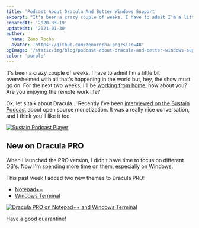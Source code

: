 ```yaml
---
title: 'Podcast About Dracula And Better Windows Support'
excerpt: "It's been a crazy couple of weeks. I have to admit I'm a little bit overwhelmed with all that's happening in the world but, hey, the show must go on."
createdAt: '2020-03-19'
updatedAt: '2021-01-30'
author:
  name: Zeno Rocha
  avatar: 'https://github.com/zenorocha.png?size=48'
ogImage: '/static/img/blog/podcast-about-dracula-and-better-windows-support-a.png'
color: 'purple'
---
```


It's been a crazy couple of weeks. I have to admit I'm a little bit overwhelmed with all that's happening in the world but, hey, the show must go on. For the next two weeks, I'll be [working from home](https://twitter.com/zenorocha/status/1239558074693632002), how about you? Are you enjoying the remote work life?

Ok, let's talk about Dracula... Recently I've been [interviewed on the Sustain Podcast](https://sustain.codefund.fm/27) about open source monetization. It was a really nice conversation, and I think you'll like it too.

[![Sustain Podcast Player](/static/img/blog/podcast-about-dracula-and-better-windows-support-a.png)](https://sustain.codefund.fm/27)

## New on Dracula PRO

When I launched the PRO version, I didn't have time to focus on different OS's. Now I'm spending more time on them, especially on Windows.

This past week I added two new themes to Dracula PRO:

- [Notepad++](/notepad-plus-plus)
- [Windows Terminal](/windows-terminal)

[![Dracula PRO on Notepad++ and Windows Terminal](/static/img/blog/podcast-about-dracula-and-better-windows-support-b.png)](/pro)

Have a good quarantine!
